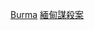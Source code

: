 {{Catnav|頁面分類|人物|各國人物|各國謀殺案受害者}}
{{Catnav|頁面分類|人物|逝世|特殊原因逝世者|謀殺受害者|各國謀殺案受害者}}
{{Catnav|頁面分類|社會|社會問題|犯罪|謀殺|謀殺受害者|各國謀殺案受害者}}
{{Catnav|頁面分類|社會|社會問題|犯罪|謀殺|各國謀殺案|緬甸謀殺案}}
{{Catnav|頁面分類|社會科學|社會學|刑事學|犯罪|謀殺|各國謀殺案|緬甸謀殺案}}
{{Catnav|頁面分類|社會科學|心理學|行為|犯罪|謀殺|各國謀殺案|緬甸謀殺案}}

[[Category:各國謀殺案受害者|Burma]]
[[Category:緬甸謀殺案|]]